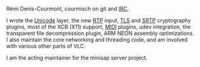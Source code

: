 Rémi Denis-Courmont, courmisch on git and [[IRC]].

I wrote the [[Unicode]] layer, the new [[RTP]] input, [[TLS]] and [[SRTP]] cryptography plugins, most of the XCB (X11) support, [[MIDI]] plugins, udev integration, the transparent file decompression plugin, ARM NEON assembly optimizations.
I also maintain the core networking and threading code, and am involved with various other parts of VLC.

I am the acting maintainer for the minisap server project.